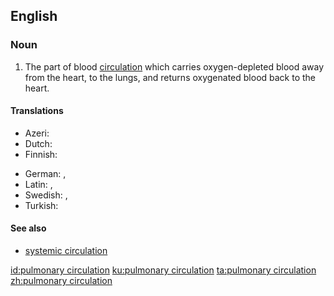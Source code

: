 ==English==

===Noun===
{{en-noun}}

# {{context|anatomy|lang=en}} The part of blood [[circulation]] which carries oxygen-depleted blood away from the heart, to the lungs, and returns oxygenated blood back to the heart.

====Translations====
{{trans-top|part of blood circulation}}
* Azeri: {{t|az|kiçik qan dövranı}}
* Dutch: {{t|nl|kleine bloedsomloop|m}}
* Finnish: {{t+|fi|pieni verenkierto}}
{{trans-mid}}
* German: {{t|de|kleiner Blutkreislauf|m}}, {{t|de|Lungenkreislauf|m}}
* Latin: {{t|la|circulatio pulmonalis}}, {{t|la|circulatio minor}}
* Swedish: {{t|sv|lilla kretsloppet|n}}, {{t|sv|lungkretsloppet|n}}
* Turkish: {{t+|tr|küçük kan dolaşımı}}
{{trans-bottom}}

====See also====
* [[systemic circulation]]

[[id:pulmonary circulation]]
[[ku:pulmonary circulation]]
[[ta:pulmonary circulation]]
[[zh:pulmonary circulation]]